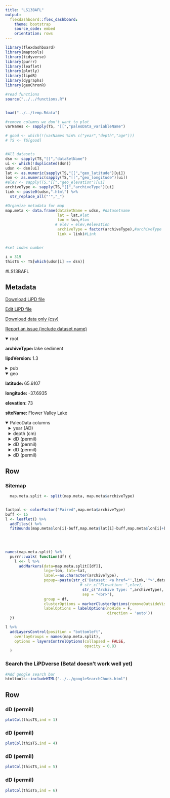 ```yaml
---
title: "LS13BAFL"
output: 
  flexdashboard::flex_dashboard:
    theme: bootstrap
    source_code: embed
    orientation: rows
---
```


```r
library(flexdashboard)
library(maptools)
library(tidyverse)
library(purrr)
library(leaflet)
library(plotly)
library(lipdR)
library(dygraphs)
library(geoChronR)

#read functions
source("../../functions.R")


load("../../temp.Rdata")

#remove columns we don't want to plot
varNames <- sapply(TS, "[[","paleoData_variableName")

# good <- which(!(varNames %in% c("year","depth","age")))
# TS <- TS[good]


#All datasets
dsn <- sapply(TS,"[[","dataSetName")
ui <- which(!duplicated(dsn))
udsn <- dsn[ui]
lat <- as.numeric(sapply(TS,"[[","geo_latitude")[ui])
lon <- as.numeric(sapply(TS,"[[","geo_longitude")[ui])
#elev <- sapply(TS,"[[","geo_elevation")[ui]
archiveType <- sapply(TS,"[[","archiveType")[ui]
link <- paste0(udsn,".html") %>% 
  str_replace_all("'","_")

#Organize metadata for map
map.meta <- data.frame(dataSetName = udsn, #datasetname
                       lat = lat,#lat
                       lon = lon,#lon
                      # elev = elev,#elevation
                       archiveType = factor(archiveType),#archiveType
                       link = link)#Link


#set index number

i = 319
thisTS <- TS[which(udsn[i] == dsn)]
```
#LS13BAFL

Metadata {.sidebar}
-------------------------------------
[Download LiPD file](LS13BAFL.lpd)
            

[Edit LiPD file](http://lipd.net/playground?source=http://lipdverse.org/iso2kv0_11_0/LS13BAFL.lpd)
            

[Download data only (csv)](LS13BAFL.csv)
            

[Report an issue (include dataset name)](https://github.com/nickmckay/LiPDverse/issues)

<details open style="margin-left: 0px">
<summary>root</summary>
<p style="margin-left: 0px"><strong>archiveType: </strong>lake sediment
<p style="margin-left: 0px"><strong>lipdVersion: </strong>1.3
</details>
<details>
<summary>pub</summary>
<details style="margin-left: 10px">
<summary>pub1</summary>
<p style="margin-left: 10px"><strong>author: </strong>Balascio, N. L. , DAndrea, W. J. , Bradley, R. S. , Perren, B. B.
<p style="margin-left: 10px"><strong>journal: </strong>The Holocene
<p style="margin-left: 10px"><strong>volume: </strong>23
<p style="margin-left: 10px"><strong>pages: </strong>14281439
<p style="margin-left: 10px"><strong>pubYear: </strong>NA
<p style="margin-left: 10px"><strong>title: </strong>Biogeochemical evidence for hydrologic changes during the Holocene in a lake sediment record from southeast Greenland
<p style="margin-left: 10px"><strong>DOI: </strong>10.1177/0959683613493938
</details>
<details style="margin-left: 10px">
<summary>pub2</summary>
<p style="margin-left: 10px"><strong>pubYear: </strong>NA
</details>
</details>
<details open style="margin-left: 0px">
<summary>geo</summary>
<p style="margin-left: 0px"><strong>latitude: </strong>65.6107
<p style="margin-left: 0px"><strong>longitude: </strong>-37.6935
<p style="margin-left: 0px"><strong>elevation: </strong>73
<p style="margin-left: 0px"><strong>siteName: </strong>Flower Valley Lake
</details>
<details open>
<summary>PaleoData columns</summary>
<details style="margin-left: 10px">
<summary>year (AD)</summary>
<p style="margin-left: 10px"><strong>TSid: </strong>MAT27bb9b76f9
<p style="margin-left: 10px"><strong>variableName: </strong>year
<p style="margin-left: 10px"><strong>units: </strong>AD
<p style="margin-left: 10px"><strong>description: </strong>Year AD
</details>
<details style="margin-left: 10px">
<summary>depth (cm)</summary>
<p style="margin-left: 10px"><strong>TSid: </strong>MATed1402b6a1
<p style="margin-left: 10px"><strong>variableName: </strong>depth
<p style="margin-left: 10px"><strong>units: </strong>cm
<p style="margin-left: 10px"><strong>description: </strong>depth
</details>
<details style="margin-left: 10px">
<summary>dD (permil)</summary>
<p style="margin-left: 10px"><strong>TSid: </strong>LS13BAFL01D
<p style="margin-left: 10px"><strong>variableName: </strong>dD
<p style="margin-left: 10px"><strong>units: </strong>permil
<p style="margin-left: 10px"><strong>description: </strong>terrestrial biomarker
<details>
<summary>interpretation</summary>
<details style="margin-left: 20px">
<summary>1</summary>
<p style="margin-left: 20px"><strong>scope: </strong>climate
<p style="margin-left: 20px"><strong>variable: </strong>not interpreted to reflect climate (note by Iso2k compiler: dD precip does not change seasonally in this part of Greenland, likely because source areas are proximal and carry relatively enriched moisture to this region throughout the year)
</details>
<details style="margin-left: 20px">
<summary>2</summary>
<p style="margin-left: 20px"><strong>basis: </strong>dD values of long-chain n-alkanes (dDwax) reflect dD of water used by terrestrial vegetation after modification by biosynthetic processes (Sachse et al., 2012 and references therein). Soil mois- ture provides the source water for terrestrial plants, while lake water is the source for aquatic macrophytes and algae. dD of water in soils can be modified to some extent from dD of annual precipitation by evaporation. However, it has been shown that dDwax is unaltered by plants following leaf formation and there- fore reflects ?Dwater used during leaf flush (Kahmen et al., 2011; Sachse et al., 2010; Tipple et al., 2013). In the Arctic, the majority of leaf formation takes place in late spring/early summer follow- ing the return of appreciable sunlight. Because snowmelt is the predominant water source available to plants at the time of leaf formation, the dDwax is potentially biased toward wintertime dDp (i.e. snowfall months). In Tasiilaq, the difference between precip- itation-weighted annual average dDp (?92?) and precipitation- weighted average dDp during months with below zero average temperatures (October?April; ?96?) is negligible (Bowen, 2008; Cappelen et al., 2011), and thus, any changes in the timing of leaf formation during the Holocene, or in the seasonality of precipita- tion, are unlikely to have had much impact on dDwax.
<p style="margin-left: 20px"><strong>direction: </strong>positive
<p style="margin-left: 20px"><strong>inferredMaterial: </strong>soil water
<p style="margin-left: 20px"><strong>mathematicalRelation: </strong>linear
<p style="margin-left: 20px"><strong>rank: </strong>2
<p style="margin-left: 20px"><strong>scope: </strong>isotope
<p style="margin-left: 20px"><strong>seasonality: </strong>growing season
<p style="margin-left: 20px"><strong>variable: </strong>P_isotope
<p style="margin-left: 20px"><strong>coefficient: </strong>NA
<p style="margin-left: 20px"><strong>fraction: </strong>NA
</details>
<details style="margin-left: 20px">
<summary>3</summary>
<p style="margin-left: 20px"><strong>basis: </strong>see interpretation for independentParameter1
<p style="margin-left: 20px"><strong>direction: </strong>negative
<p style="margin-left: 20px"><strong>inferredMaterial: </strong>soil water
<p style="margin-left: 20px"><strong>mathematicalRelation: </strong>linear
<p style="margin-left: 20px"><strong>rank: </strong>1
<p style="margin-left: 20px"><strong>scope: </strong>isotope
<p style="margin-left: 20px"><strong>seasonality: </strong>winter
<p style="margin-left: 20px"><strong>variable: </strong>winter snow melting during growing season
<p style="margin-left: 20px"><strong>coefficient: </strong>NA
<p style="margin-left: 20px"><strong>fraction: </strong>NA
</details>
<details style="margin-left: 20px">
<summary>4</summary>
<p style="margin-left: 20px"><strong>coefficient: </strong>NA
<p style="margin-left: 20px"><strong>fraction: </strong>NA
<p style="margin-left: 20px"><strong>rank: </strong>NA
<p style="margin-left: 20px"><strong>scope: </strong>isotope
</details>
</details>
</details>
<details style="margin-left: 10px">
<summary>dD (permil)</summary>
<p style="margin-left: 10px"><strong>TSid: </strong>LS13BAFL01B
<p style="margin-left: 10px"><strong>variableName: </strong>dD
<p style="margin-left: 10px"><strong>units: </strong>permil
<p style="margin-left: 10px"><strong>description: </strong>aquatic biomarker
<details>
<summary>interpretation</summary>
<details style="margin-left: 20px">
<summary>1</summary>
<p style="margin-left: 20px"><strong>basis: </strong>The extent of isotopic enrichment of surface waters from meteoric water is determined by the degree of evaporative enrichment of the water body (Leng and Anderson, 2003). Therefore, ... the ?D of lipids produced by aquatic plants (?Daq) tracks the degree of evaporative isotopic enrichment of lake water from meteoric water...."The relatively D-enriched values (more positive ?D) of ?D25 and ?D27 are consistent with our interpretation that these compounds reflect isotopically enriched lake water."
<p style="margin-left: 20px"><strong>interpDirection: </strong>negative
<p style="margin-left: 20px"><strong>scope: </strong>climate
<p style="margin-left: 20px"><strong>seasonality: </strong>ice-free season
<p style="margin-left: 20px"><strong>variable: </strong>moisture balance (P-E)
<p style="margin-left: 20px"><strong>variableDetail: </strong>air
<p style="margin-left: 20px"><strong>direction: </strong>negative
</details>
<details style="margin-left: 20px">
<summary>2</summary>
<p style="margin-left: 20px"><strong>basis: </strong>dD values of long-chain n-alkanes (dDwax) reflect dD of water used by terrestrial vegetation after modification by biosynthetic processes (Sachse et al., 2012 and references therein). Soil mois- ture provides the source water for terrestrial plants, while lake water is the source for aquatic macrophytes and algae. dD of water in soils can be modified to some extent from dD of annual precipitation by evaporation. However, it has been shown that dDwax is unaltered by plants following leaf formation and there- fore reflects dDwater used during leaf flush (Kahmen et al., 2011; Sachse et al., 2010; Tipple et al., 2013). In the Arctic, the majority of leaf formation takes place in late spring/early summer follow- ing the return of appreciable sunlight. Because snowmelt is the predominant water source available to plants at the time of leaf formation, the dDwax is potentially biased toward wintertime dDp (i.e. snowfall months). In Tasiilaq, the difference between precip- itation-weighted annual average dDp (?92?) and precipitation- weighted average ?Dp during months with below zero average temperatures (October-April; ?96?) is negligible (Bowen, 2008; Cappelen et al., 2011), and thus, any changes in the timing of leaf formation during the Holocene, or in the seasonality of precipita- tion, are unlikely to have had much impact on dDwaxd
<p style="margin-left: 20px"><strong>direction: </strong>negative
<p style="margin-left: 20px"><strong>mathematicalRelation: </strong>linear
<p style="margin-left: 20px"><strong>scope: </strong>isotope
<p style="margin-left: 20px"><strong>seasonality: </strong>growing season
<p style="margin-left: 20px"><strong>coefficient: </strong>NA
<p style="margin-left: 20px"><strong>fraction: </strong>NA
<p style="margin-left: 20px"><strong>rank: </strong>NA
<p style="margin-left: 20px"><strong>variable: </strong>I_E
</details>
<details style="margin-left: 20px">
<summary>3</summary>
<p style="margin-left: 20px"><strong>basis: </strong>see interpretation for independentParameter1
<p style="margin-left: 20px"><strong>direction: </strong>negative
<p style="margin-left: 20px"><strong>mathematicalRelation: </strong>linear
<p style="margin-left: 20px"><strong>scope: </strong>isotope
<p style="margin-left: 20px"><strong>seasonality: </strong>winter
<p style="margin-left: 20px"><strong>coefficient: </strong>NA
<p style="margin-left: 20px"><strong>fraction: </strong>NA
<p style="margin-left: 20px"><strong>rank: </strong>NA
</details>
<details style="margin-left: 20px">
<summary>4</summary>
<p style="margin-left: 20px"><strong>coefficient: </strong>NA
<p style="margin-left: 20px"><strong>fraction: </strong>NA
<p style="margin-left: 20px"><strong>rank: </strong>NA
<p style="margin-left: 20px"><strong>scope: </strong>isotope
</details>
</details>
</details>
<details style="margin-left: 10px">
<summary>dD (permil)</summary>
<p style="margin-left: 10px"><strong>TSid: </strong>LS13BAFL01C
<p style="margin-left: 10px"><strong>variableName: </strong>dD
<p style="margin-left: 10px"><strong>units: </strong>permil
<p style="margin-left: 10px"><strong>description: </strong>terrestrial biomarker
<details>
<summary>interpretation</summary>
<details style="margin-left: 20px">
<summary>1</summary>
<p style="margin-left: 20px"><strong>scope: </strong>climate
<p style="margin-left: 20px"><strong>variable: </strong>not interpreted to reflect climate (note by Iso2k compiler: dD precip does not change seasonally in this part of Greenland, likely because source areas are proximal and carry relatively enriched moisture to this region throughout the year)
</details>
<details style="margin-left: 20px">
<summary>2</summary>
<p style="margin-left: 20px"><strong>basis: </strong>dD values of long-chain n-alkanes (dDwax) reflect dD of water used by terrestrial vegetation after modification by biosynthetic processes (Sachse et al., 2012 and references therein). Soil mois- ture provides the source water for terrestrial plants, while lake water is the source for aquatic macrophytes and algae. dD of water in soils can be modified to some extent from ?D of annual precipitation by evaporation. However, it has been shown that dDwax is unaltered by plants following leaf formation and there- fore reflects dDwater used during leaf flush (Kahmen et al., 2011; Sachse et al., 2010; Tipple et al., 2013). In the Arctic, the majority of leaf formation takes place in late spring/early summer follow- ing the return of appreciable sunlight. Because snowmelt is the predominant water source available to plants at the time of leaf formation, the dDwax is potentially biased toward wintertime dDp (i.e. snowfall months). In Tasiilaq, the difference between precipitation-weighted annual average ?Dp (?92?) and precipitation- weighted average dDp during months with below zero average temperatures (October?April; ?96?) is negligible (Bowen, 2008; Cappelen et al., 2011), and thus, any changes in the timing of leaf formation during the Holocene, or in the seasonality of precipita- tion, are unlikely to have had much impact on dDwax.
<p style="margin-left: 20px"><strong>direction: </strong>positive
<p style="margin-left: 20px"><strong>mathematicalRelation: </strong>linear
<p style="margin-left: 20px"><strong>rank: </strong>2
<p style="margin-left: 20px"><strong>scope: </strong>isotope
<p style="margin-left: 20px"><strong>seasonality: </strong>growing season
<p style="margin-left: 20px"><strong>coefficient: </strong>NA
<p style="margin-left: 20px"><strong>fraction: </strong>NA
<p style="margin-left: 20px"><strong>variable: </strong>P_isotope
</details>
<details style="margin-left: 20px">
<summary>3</summary>
<p style="margin-left: 20px"><strong>basis: </strong>see interpretation for independentParameter1
<p style="margin-left: 20px"><strong>direction: </strong>negative
<p style="margin-left: 20px"><strong>mathematicalRelation: </strong>linear
<p style="margin-left: 20px"><strong>rank: </strong>1
<p style="margin-left: 20px"><strong>scope: </strong>isotope
<p style="margin-left: 20px"><strong>seasonality: </strong>winter
<p style="margin-left: 20px"><strong>coefficient: </strong>NA
<p style="margin-left: 20px"><strong>fraction: </strong>NA
</details>
<details style="margin-left: 20px">
<summary>4</summary>
<p style="margin-left: 20px"><strong>coefficient: </strong>NA
<p style="margin-left: 20px"><strong>fraction: </strong>NA
<p style="margin-left: 20px"><strong>rank: </strong>NA
<p style="margin-left: 20px"><strong>scope: </strong>isotope
</details>
</details>
</details>
<details style="margin-left: 10px">
<summary>dD (permil)</summary>
<p style="margin-left: 10px"><strong>TSid: </strong>LS13BAFL01A
<p style="margin-left: 10px"><strong>variableName: </strong>dD
<p style="margin-left: 10px"><strong>units: </strong>permil
<p style="margin-left: 10px"><strong>description: </strong>aquatic biomarker
<details>
<summary>interpretation</summary>
<details style="margin-left: 20px">
<summary>1</summary>
<p style="margin-left: 20px"><strong>basis: </strong>The extent of isotopic enrichment of surface waters from meteoric water is determined by the degree of evaporative enrichment of the water body (Leng and Anderson, 2003). Therefore, ... the ?D of lipids produced by aquatic plants (?Daq) tracks the degree of evaporative isotopic enrichment of lake water from meteoric water...."The relatively D-enriched values (more positive ?D) of ?D25 and ?D27 are consistent with our interpretation that these compounds reflect isotopically enriched lake water."
<p style="margin-left: 20px"><strong>interpDirection: </strong>negative
<p style="margin-left: 20px"><strong>scope: </strong>climate
<p style="margin-left: 20px"><strong>seasonality: </strong>ice-free season
<p style="margin-left: 20px"><strong>variable: </strong>moisture balance (P-E)
<p style="margin-left: 20px"><strong>variableDetail: </strong>air
</details>
<details style="margin-left: 20px">
<summary>2</summary>
<p style="margin-left: 20px"><strong>basis: </strong>?D values of long-chain n-alkanes (?Dwax) reflect ?D of water used by terrestrial vegetation after modification by biosynthetic processes (Sachse et al., 2012 and references therein). Soil mois- ture provides the source water for terrestrial plants, while lake water is the source for aquatic macrophytes and algae. ?D of water in soils can be modified to some extent from ?D of annual precipitation by evaporation. However, it has been shown that ?Dwax is unaltered by plants following leaf formation and there- fore reflects ?Dwater used during leaf flush (Kahmen et al., 2011; Sachse et al., 2010; Tipple et al., 2013). In the Arctic, the majority of leaf formation takes place in late spring/early summer follow- ing the return of appreciable sunlight. Because snowmelt is the predominant water source available to plants at the time of leaf formation, the ?Dwax is potentially biased toward wintertime ?Dp (i.e. snowfall months). In Tasiilaq, the difference between precip- itation-weighted annual average ?Dp (?92?) and precipitation- weighted average ?Dp during months with below zero average temperatures (October?April; ?96?) is negligible (Bowen, 2008; Cappelen et al., 2011), and thus, any changes in the timing of leaf formation during the Holocene, or in the seasonality of precipita- tion, are unlikely to have had much impact on ?Dwax.
<p style="margin-left: 20px"><strong>direction: </strong>negative
<p style="margin-left: 20px"><strong>mathematicalRelation: </strong>linear
<p style="margin-left: 20px"><strong>scope: </strong>isotope
<p style="margin-left: 20px"><strong>seasonality: </strong>growing season
<p style="margin-left: 20px"><strong>coefficient: </strong>NA
<p style="margin-left: 20px"><strong>fraction: </strong>NA
<p style="margin-left: 20px"><strong>rank: </strong>NA
</details>
<details style="margin-left: 20px">
<summary>3</summary>
<p style="margin-left: 20px"><strong>basis: </strong>see interpretation for independentParameter1
<p style="margin-left: 20px"><strong>direction: </strong>negative
<p style="margin-left: 20px"><strong>mathematicalRelation: </strong>linear
<p style="margin-left: 20px"><strong>scope: </strong>isotope
<p style="margin-left: 20px"><strong>seasonality: </strong>winter
<p style="margin-left: 20px"><strong>coefficient: </strong>NA
<p style="margin-left: 20px"><strong>fraction: </strong>NA
<p style="margin-left: 20px"><strong>rank: </strong>NA
</details>
<details style="margin-left: 20px">
<summary>4</summary>
<p style="margin-left: 20px"><strong>coefficient: </strong>NA
<p style="margin-left: 20px"><strong>fraction: </strong>NA
<p style="margin-left: 20px"><strong>rank: </strong>NA
<p style="margin-left: 20px"><strong>scope: </strong>isotope
</details>
</details>
</details>

Row {.tabset .tabset-fade}
-----------------------------------------------------------------------

### Sitemap

```r
  map.meta.split <- split(map.meta, map.meta$archiveType)


factpal <- colorFactor("Paired",map.meta$archiveType)
buff <- 15
l <- leaflet() %>% 
  addTiles() %>% 
  fitBounds(map.meta$lon[i]-buff,map.meta$lat[i]-buff,map.meta$lon[i]+buff,map.meta$lat[i]+buff)
  

  
  
names(map.meta.split) %>%
  purrr::walk( function(df) {
    l <<- l %>%
      addMarkers(data=map.meta.split[[df]],
                 lng=~lon, lat=~lat,
                 label=~as.character(archiveType),
                 popup=~paste(str_c('Dataset: <a href="',link,'">',dataSetName,'</a>'),
                                 # str_c("Elevation: ",elev),
                                  str_c("Archive Type: ",archiveType),
                                  sep = "<br>"),
                 group = df,
                 clusterOptions = markerClusterOptions(removeOutsideVisibleBounds = F),
                 labelOptions = labelOptions(noHide = F,
                                             direction = 'auto'))
  })

l %>%
  addLayersControl(position = "bottomleft",
    overlayGroups = names(map.meta.split),
    options = layersControlOptions(collapsed = FALSE,
                                   opacity = 0.8)
  )
```

### Search the LiPDverse (Beta! doesn't work well yet)
```r
#Add google search bar
htmltools::includeHTML("../../googleSearchChunk.html")
```


Row {.tabset .tabset-fade}
-----------------------------------------------------------------------

### dD (permil)
```r
plotCol(thisTS,ind = 1)
```

### dD (permil)
```r
plotCol(thisTS,ind = 4)
```

### dD (permil)
```r
plotCol(thisTS,ind = 5)
```

### dD (permil)
```r
plotCol(thisTS,ind = 6)
```
